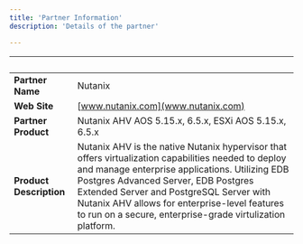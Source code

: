 ```yaml
---
title: 'Partner Information'
description: 'Details of the partner'

---
```


| &nbsp;     | &nbsp; |
| ----------- | ----------- |
| **Partner Name**      | Nutanix       |
| **Web Site**      |    [www.nutanix.com](www.nutanix.com)    |
| **Partner Product**   |  Nutanix AHV AOS 5.15.x, 6.5.x, ESXi AOS 5.15.x, 6.5.x       |
| **Product Description**      |    Nutanix AHV is the native Nutanix hypervisor that offers virtualization capabilities needed to deploy and manage enterprise applications.  Utilizing EDB Postgres Advanced Server, EDB Postgres Extended Server and PostgreSQL Server with Nutanix AHV allows for enterprise-level features to run on a secure, enterprise-grade virtulization platform.   |
